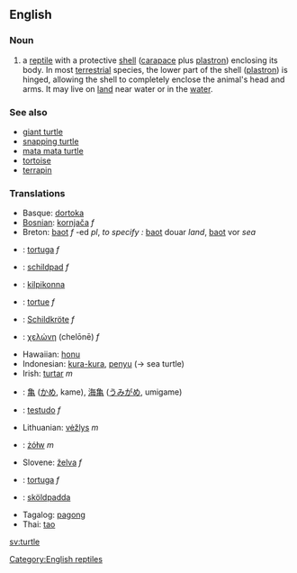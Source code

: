 ==English==
=== Noun ===
#a [[reptile]] with a protective [[shell]] ([[carapace]] plus [[plastron]]) enclosing its body.  In most [[terrestrial]] species, the lower part of the shell ([[plastron]]) is hinged, allowing the shell to completely enclose the animal's head and arms. It may live on [[land]] near water or in the [[water]].

=== See also ===
*[[giant turtle]]
*[[snapping turtle]]
*[[mata mata turtle]]
*[[tortoise]]
*[[terrapin]]

===Translations===
*Basque: [[dortoka]]
*[[Bosnian]]: [[kornjača]] ''f''
*Breton: [[baot]] ''f'' -ed ''pl'', ''to specify :'' [[baot]] douar ''land'', [[baot]] vor ''sea''
*{{ca}}: [[tortuga]] ''f''
*{{nl}}: [[schildpad]] ''f''
*{{Fi}}: [[kilpikonna]]
*{{Fr}}: [[tortue]] ''f''
*{{de}}: [[Schildkröte]] ''f''
*{{grc}}: [[χελώνη]] (chelōnē) ''f''
*Hawaiian: [[honu]]
*Indonesian: [[kura-kura]], [[penyu]] (&rarr; sea turtle)
*Irish: [[turtar]] ''m''
*{{ja}}: [[亀]] ([[かめ]], kame), [[海亀]] ([[うみがめ]], umigame)
*{{la}}: [[testudo]] ''f''
*Lithuanian: [[vėžlys]] ''m''
*{{pl}}: [[żółw]] ''m''
*Slovene: [[želva]] ''f''
*{{es}}: [[tortuga]] ''f''
*{{sv}}: [[sköldpadda]]
*Tagalog: [[pagong]]
*Thai: [[tao]]

[[Category:English reptiles]]
[[sv:turtle]]